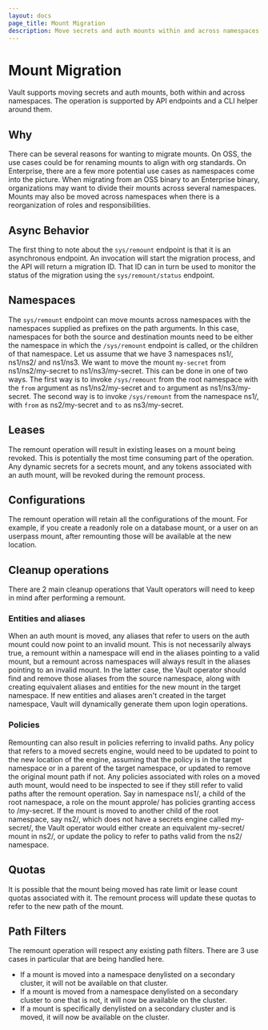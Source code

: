 ```yaml
---
layout: docs
page_title: Mount Migration
description: Move secrets and auth mounts within and across namespaces
---
```


# Mount Migration

Vault supports moving secrets and auth mounts, both within and across namespaces. The operation
is supported by API endpoints and a CLI helper around them.

## Why

There can be several reasons for wanting to migrate mounts. On OSS, the use cases could be for 
renaming mounts to align with org standards. 
On Enterprise, there are a few more potential use cases as namespaces come into the picture. 
When migrating from an OSS binary to an Enterprise binary, organizations may want to divide their 
mounts across several namespaces. Mounts may also be moved across namespaces when there is a reorganization
of roles and responsibilities.

## Async Behavior

The first thing to note about the `sys/remount` endpoint is that it is an asynchronous endpoint. An invocation
will start the migration process, and the API will return a migration ID. That ID can in turn be used to monitor
the status of the migration using the `sys/remount/status` endpoint.

## Namespaces

The `sys/remount` endpoint can move mounts across namespaces with the namespaces supplied as prefixes
on the path arguments. In this case, namespaces for both the source and destination mounts need to be 
either the namespace in which the `/sys/remount` endpoint is called, or the children of that namespace. Let us assume that 
we have 3 namespaces ns1/, ns1/ns2/ and ns1/ns3. We want to move the mount `my-secret` from ns1/ns2/my-secret to ns1/ns3/my-secret. 
This can be done in one of two ways. The first way is to invoke `/sys/remount` from the root namespace with the `from` argument as ns1/ns2/my-secret 
and `to` argument as ns1/ns3/my-secret. The second way is to invoke `/sys/remount` from the namespace ns1/, with `from` as ns2/my-secret and `to` 
as ns3/my-secret.

## Leases

The remount operation will result in existing leases on a mount being revoked. This is potentially the 
most time consuming part of the operation. Any dynamic secrets for a secrets mount, and any tokens associated
with an auth mount, will be revoked during the remount process.

## Configurations

The remount operation will retain all the configurations of the mount. For example, if you create a readonly role
on a database mount, or a user on an userpass mount, after remounting those will be available at the new location.

## Cleanup operations

There are 2 main cleanup operations that Vault operators will need to keep in mind after performing a remount.

### Entities and aliases

When an auth mount is moved, any aliases that refer to users on the auth mount could now point to an invalid mount.
This is not necessarily always true, a remount within a namespace will end in the aliases pointing to a valid mount,
but a remount across namespaces will always result in the aliases pointing to an invalid mount. In the latter case,
the Vault operator should find and remove those aliases from the source namespace, along with creating equivalent aliases
and entities for the new mount in the target namespace. If new entities and aliases aren't created in the target namespace,
Vault will dynamically generate them upon login operations.

### Policies

Remounting can also result in policies referring to invalid paths. Any policy that refers to a moved secrets engine,
would need to be updated to point to the new location of the engine, assuming that the policy is in the target namespace 
or in a parent of the target namespace, or updated to remove the original mount path if not. 
Any policies associated with roles on a moved auth mount, would need to be inspected
to see if they still refer to valid paths after the remount operation. Say in namespace ns1/, a child of the root namespace, a role on the mount approle/
has policies granting access to /my-secret. If the mount is moved to another child of the root namespace, say ns2/,
which does not have a secrets engine called my-secret/, the Vault operator would either create an equivalent my-secret/
mount in ns2/, or update the policy to refer to paths valid from the ns2/ namespace.

## Quotas

It is possible that the mount being moved has rate limit or lease count quotas associated with it. The remount process
will update these quotas to refer to the new path of the mount.

## Path Filters

The remount operation will respect any existing path filters. There are 3 use cases in particular that are being handled
here. 
* If a mount is moved into a namespace denylisted on a secondary cluster, it will not be available on that cluster.
* If a mount is moved from a namespace denylisted on a secondary cluster to one that is not, it will now be available
on the cluster.
* If a mount is specifically denylisted on a secondary cluster and is moved, it will now be available on the cluster.


